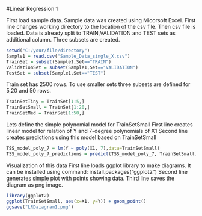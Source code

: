 #Linear Regression 1

First load sample data. Sample data was created using Micorsoft Excel. 
First line changes working directory to the location of the csv file.
Then csv file is loaded. Data is already split to TRAIN,VALIDATION and TEST sets as additional column.
Three subsets are created.
```R
setwd("C:/your/file/directory")
Sample1 = read.csv("Sample_Data_single_X.csv")
TrainSet = subset(Sample1,Set=="TRAIN")
ValidationSet = subset(Sample1,Set=="VALIDATION")
TestSet = subset(Sample1,Set=="TEST")
```
Train set has 2500 rows.
To use smaller sets three subsets are defined for 5,20 and 50 rows.
```R
TrainSetTiny = TrainSet[1:5,]
TrainSetSmall = TrainSet[1:20,]
TrainSetMed = TrainSet[1:50,]
```
Lets define the simple polynomial model for TrainSetSmall
First line creates linear model for relation of Y and 7-degree polynomials of X1
Second line creates predictions using this model based on TrainSetSmall
```R
TSS_model_poly_7 = lm(Y ~ poly(X1, 7),data=TrainSetSmall)
TSS_model_poly_7_predictions = predict(TSS_model_poly_7, TrainSetSmall)
```
Visualization of this data
First line loads ggplot library to make diagrams.
It can be installed using command: install.packages("ggplot2")
Second line generates simple plot with points showing data.
Third line saves the diagram as png image.
```R
library(ggplot2)
ggplot(TrainSetSmall, aes(x=X1, y=Y)) + geom_point()
ggsave("LRDaiagram1.png")
```




